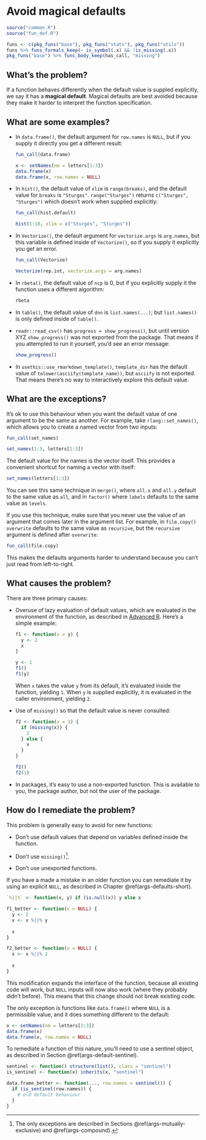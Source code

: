 # Avoid magical defaults {#args-magical-defaults}

```r
source("common.R")
source("fun_def.R")
```

```r
funs <- c(pkg_funs("base"), pkg_funs("stats"), pkg_funs("utils"))
funs %>% funs_formals_keep(~ is_symbol(.x) && !is_missing(.x))
pkg_funs("base") %>% funs_body_keep(has_call, "missing")
```

## What's the problem?

If a function behaves differently when the default value is suppled explicitly, we say it has a __magical default__. Magical defaults are best avoided because they make it harder to interpret the function specification.

## What are some examples?

*   In `data.frame()`, the default argument for `row.names` is `NULL`, but
    if you supply it directly you get a different result:

    ```r
    fun_call(data.frame)
    
    x <- setNames(nm = letters[1:3])
    data.frame(x)
    data.frame(x, row.names = NULL)
    ```
    
*   In `hist()`, the default value of `xlim` is `range(breaks)`, and the
    default value for `breaks` is `"Sturges"`. `range("Sturges")` returns 
    `c("Sturges", "Sturges")` which doesn't work when supplied explicitly:
    
    ```r
    fun_call(hist.default)
    
    hist(1:10, xlim = c("Sturges", "Sturges"))
    ```

*   In `Vectorize()`, the default argument for `vectorize.args` is `arg.names`, 
    but this variable is defined inside of `Vectorize()`, so if you supply it
    explicitly you get an error.

    ```r
    fun_call(Vectorize)
    
    Vectorize(rep.int, vectorize.args = arg.names)
    ```

*   In `rbeta()`, the default value of `ncp` is 0, but if you explicitly supply
    it the function uses a different algorithm:
    
    ```r
    rbeta
    ```
    
*   In `table()`, the default value of `dnn` is `list.names(...)`; but 
    `list.names()` is only defined inside of `table()`. 
    
*   `readr::read_csv()` has `progress = show_progress()`, but until version
    XYZ `show_progress()` was not exported from the package. That means if you 
    attempted to run it yourself, you'd see an error message:
   
    ```r
    show_progress()
    ```

*   In `usethis::use_rmarkdown_template()`, `template_dir` has the default value
    of `tolower(asciify(template_name))`, but `asciify` is not exported. That
    means there's no way to interactively explore this default value.


## What are the exceptions?

It's ok to use this behaviour when you want the default value of one argument to be the same as another. For example, take `rlang::set_names()`, which allows you to create a named vector from two inputs:

```r
fun_call(set_names)

set_names(1:3, letters[1:3])
```

The default value for the names is the vector itself. This provides a convenient shortcut for naming a vector with itself:

```r
set_names(letters[1:3])
```

You can see this same technique in `merge()`, where `all.x` and `all.y` default to the same value as `all`, and in `factor()` where `labels` defaults to the same value as `levels`.

If you use this technique, make sure that you never use the value of an argument that comes later in the argument list. For example, in `file.copy()` `overwrite` defaults to the same value as `recursive`, but the `recursive` argument is defined after `overwrite`:

```r
fun_call(file.copy)
```

This makes the defaults arguments harder to understand because you can't just read from left-to-right.


## What causes the problem?

There are three primary causes:

*   Overuse of lazy evaluation of default values, which are evaluated in the
    environment of the function, as described in 
    [Advanced R](https://adv-r.hadley.nz/functions.html#default-arguments). 
    Here's a simple example:
    
    ```r
    f1 <- function(x = y) {
      y <- 2
      x
    }
    
    y <- 1
    f1()
    f1(y)
    ```
    
    When `x` takes the value `y` from its default, it's evaluated inside the 
    function, yielding `1`. When `y` is supplied explicitly, it is evaluated 
    in the caller environment, yielding `2`.

*   Use of `missing()` so that the default value is never consulted:

    ```r
    f2 <- function(x = 1) {
      if (missing(x)) {
        2
      } else {
        x
      }
    }
    
    f2()
    f2(1)
    ```

*   In packages, it's easy to use a non-exported function. This is available to
    you, the package author, but not the user of the package.

## How do I remediate the problem?

This problem is generally easy to avoid for new functions:

* Don't use default values that depend on variables defined inside the function.

* Don't use `missing()`[^missing-exceptions].
  
* Don't use unexported functions.

[^missing-exceptions]: The only exceptions are described in Sections \@ref(args-mutually-exclusive) and \@ref(args-compound).

If you have a made a mistake in an older function you can remediate it by using an explicit `NULL`, as described in Chapter \@ref(args-defaults-short).

```r
`%||%` <- function(x, y) if (is.null(x)) y else x

f1_better <- function(x = NULL) {
  y <- 2
  x <- x %||% y
  
  x
}

f2_better <- function(x = NULL) {
  x <- x %||% 2
  
  x
}
```

This modification expands the interface of the function, because all existing code will work, but `NULL` inputs will now also work (where they probably didn't before). This means that this change should not break existing code. 

The only exception is functions like `data.frame()` where `NULL` is a permissible value, and it does something different to the default:

```r
x <- setNames(nm = letters[1:3])
data.frame(x)
data.frame(x, row.names = NULL)
```

To remediate a function of this nature, you'll need to use a sentinel object, as described in Section \@ref(args-default-sentinel).

```r
sentinel <- function() structure(list(), class = "sentinel")
is_sentinel <- function(x) inherits(x, "sentinel")

data.frame_better <- function(..., row.names = sentinel()) {
  if (is_sentinel(row.names)) {
    # old default behaviour
  }
}
```
